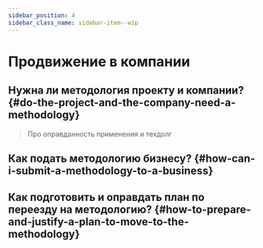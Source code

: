 ```yaml
---
sidebar_position: 4
sidebar_class_name: sidebar-item--wip
---
```



# Продвижение в компании

<WIP ticket="206" />

## Нужна ли методология проекту и компании? {#do-the-project-and-the-company-need-a-methodology}

> Про оправданность применения и техдолг

## Как подать методологию бизнесу? {#how-can-i-submit-a-methodology-to-a-business}

## Как подготовить и оправдать план по переезду на методологию? {#how-to-prepare-and-justify-a-plan-to-move-to-the-methodology}
